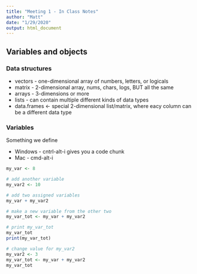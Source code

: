 ```yaml
---
title: "Meeting 1 - In Class Notes"
author: "Matt"
date: "1/29/2020"
output: html_document
---
```


## Variables and objects

### Data structures

* vectors - one-dimensional array of numbers, letters, or logicals
* matrix - 2-dimensional array, nums, chars, logs, BUT all the same
* arrays - 3-dimensions or more
* lists - can contain multiple different kinds of data types
* data.frames <- special 2-dimensional list/matrix, where eacy column can be a different data type

### Variables

Something we define

* Windows - cntrl-alt-i gives you a code chunk
* Mac - cmd-alt-i

```r
my_var <- 8

# add another variable
my_var2 <- 10

# add two assigned variables
my_var + my_var2

# make a new variable from the other two
my_var_tot <- my_var + my_var2

# print my_var_tot
my_var_tot
print(my_var_tot)

# change value for my_var2
my_var2 <- 3
my_var_tot <- my_var + my_var2
my_var_tot


```

